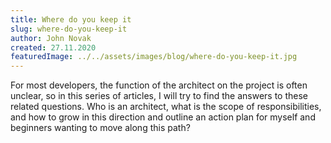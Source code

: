 ```yaml
---
title: Where do you keep it
slug: where-do-you-keep-it
author: John Novak
created: 27.11.2020
featuredImage: ../../assets/images/blog/where-do-you-keep-it.jpg
---
```


For most developers, the function of the architect on the project is often unclear, so in this series of articles, I will try to find the answers to these related questions. Who is an architect, what is the scope of responsibilities, and how to grow in this direction and outline an action plan for myself and beginners wanting to move along this path?
